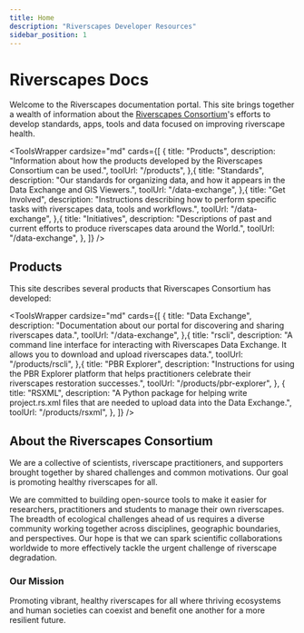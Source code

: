 ```yaml
---
title: Home
description: "Riverscapes Developer Resources"
sidebar_position: 1
---
```


# Riverscapes Docs

Welcome to the Riverscapes documentation portal. This site brings together a wealth of information about the [Riverscapes Consortium](https://riverscapes.net)'s efforts to develop standards, apps, tools and data focused on improving riverscape health.


<ToolsWrapper
  cardsize="md"
  cards={[
    {
      title: "Products",
      description:
        "Information about how the products developed by the Riverscapes Consortium can be used.",
      toolUrl: "/products",
    },{
      title: "Standards",
      description:
        "Our standards for organizing data, and how it appears in the Data Exchange and GIS Viewers.",
      toolUrl: "/data-exchange",
    },{
      title: "Get Involved",
      description:
        "Instructions describing how to perform specific tasks with riverscapes data, tools and workflows.",
      toolUrl: "/data-exchange",
    },{
      title: "Initiatives",
      description:
        "Descriptions of past and current efforts to produce riverscapes data around the World.",
      toolUrl: "/data-exchange",
    },
  ]}
/>

## Products

This site describes several products that Riverscapes Consortium has developed:

<ToolsWrapper
  cardsize="md"
  cards={[
    {
      title: "Data Exchange",
      description:
        "Documentation about our portal for discovering and sharing riverscapes data.",
      toolUrl: "/data-exchange",
    },{
      title: "rscli",
      description:
        "A command line interface for interacting with Riverscapes Data Exchange. It allows you to download and upload riverscapes data.",
      toolUrl: "/products/rscli",
    },{
      title: "PBR Explorer",
      description:
        "Instructions for using the PBR Explorer platform that helps practitioners celebrate their riverscapes restoration successes.",
      toolUrl: "/products/pbr-explorer",
    },
    {
      title: "RSXML",
      description:
        "A Python package for helping write project.rs.xml files that are needed to upload data into the Data Exchange.",
      toolUrl: "/products/rsxml",
    },
  ]}
/>


## About the Riverscapes Consortium

We are a collective of scientists, riverscape practitioners, and supporters brought together by shared challenges and common motivations. Our goal is promoting healthy riverscapes for all. 

We are committed to building open-source tools to make it easier for researchers, practitioners and students to manage their own riverscapes. The breadth of ecological challenges ahead of us requires a diverse community working together across disciplines, geographic boundaries, and perspectives. Our hope is that we can spark scientific collaborations worldwide to more effectively tackle the urgent challenge of riverscape degradation.

### Our Mission

Promoting vibrant, healthy riverscapes for all where thriving ecosystems and human societies can coexist and benefit one another for a more resilient future.